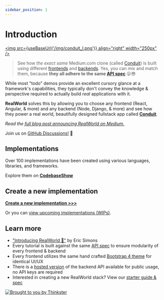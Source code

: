 ```yaml
---
sidebar_position: 1
---
```



# Introduction

<a href="https://demo.realworld.io/"><img src={useBaseUrl('/img/conduit_l.png')} align="right" width="250px" /></a>

> See how *the exact same* Medium.com clone (called [Conduit](https://demo.realworld.io)) is built using different [frontends](https://codebase.show/projects/realworld?category=frontend) and [backends](https://codebase.show/projects/realworld?category=backend). Yes, you can mix and match them, because **they all adhere to the same [API spec](specs/backend-specs/introduction)** 😮😎

While most "todo" demos provide an excellent cursory glance at a framework's capabilities, they typically don't convey the knowledge & perspective required to actually build _real_ applications with it.

**RealWorld** solves this by allowing you to choose any frontend (React, Angular, & more) and any backend (Node, Django, & more) and see how they power a real world, beautifully designed fullstack app called [**Conduit**](https://demo.realworld.io).

*Read the [full blog post announcing RealWorld on Medium.](https://medium.com/@ericsimons/introducing-realworld-6016654d36b5)*

Join us on [GitHub Discussions!](https://github.com/gothinkster/realworld/discussions) 🎉

## Implementations

Over 100 implementations have been created using various languages, libraries, and frameworks.

Explore them on [**CodebaseShow**](https://codebase.show/projects/realworld)

## Create a new implementation

[**Create a new implementation >>>**](implementation-creation/introduction)

Or you can [view upcoming implementations (WIPs)](https://github.com/gothinkster/realworld/discussions/categories/wip-implementations).

## Learn more

- ["Introducing RealWorld 🙌"](https://medium.com/@ericsimons/introducing-realworld-6016654d36b5) by Eric Simons
- Every tutorial is built against the same [API spec](specs/backend-specs/introduction) to ensure modularity of every frontend & backend
- Every frontend utilizes the same hand crafted [Bootstrap 4 theme](https://github.com/gothinkster/conduit-bootstrap-template) for identical UI/UX
- There is a [hosted version](https://gothinkster.github.io/realworld/docs/specs/frontend-specs/api#demo-api) of the backend API available for public usage, no API keys are required
- Interested in creating a new RealWorld stack? View our [starter guide & spec](implementation-creation/introduction)

[![Brought to you by Thinkster](/img/end.png)](https://thinkster.io)

